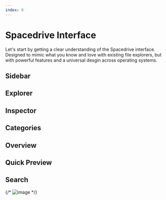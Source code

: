 ```yaml
---
index: 0
---
```


# Spacedrive Interface

Let's start by getting a clear understanding of the Spacedrive interface. Designed to mimic what you know and love with existing file explorers, but with powerful features and a universal desgin across operating systems.

## Sidebar

## Explorer

## Inspector

## Categories

## Overview

## Quick Preview

## Search

{/* ![image](/thumbnails.webp) */}
